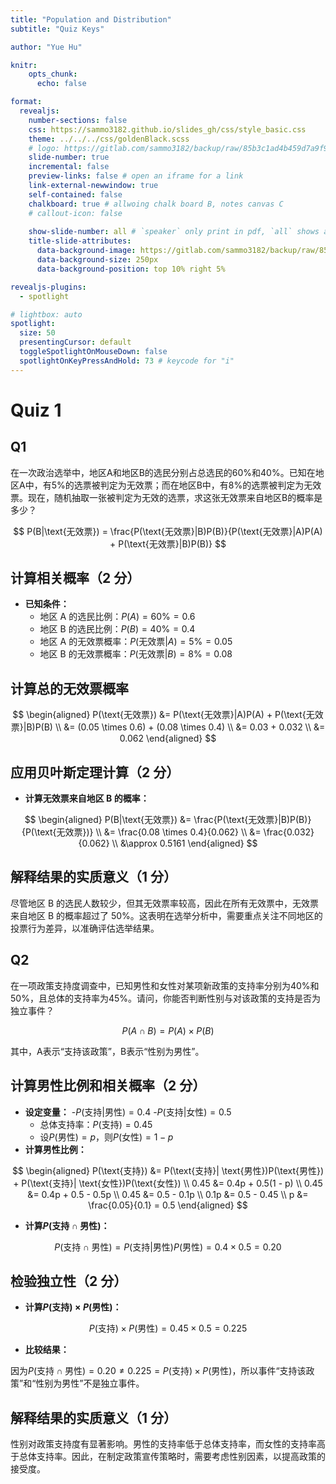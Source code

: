 ```yaml
---
title: "Population and Distribution"
subtitle: "Quiz Keys"

author: "Yue Hu"

knitr: 
    opts_chunk: 
      echo: false

format: 
  revealjs:
    number-sections: false
    css: https://sammo3182.github.io/slides_gh/css/style_basic.css
    theme: ../../../css/goldenBlack.scss
    # logo: https://gitlab.com/sammo3182/backup/raw/85b3c1ad4b459d7a9f901f124b936428eda5fcaf/logo_zzxx.png?inline=true
    slide-number: true
    incremental: false
    preview-links: false # open an iframe for a link
    link-external-newwindow: true
    self-contained: false
    chalkboard: true # allwoing chalk board B, notes canvas C
    # callout-icon: false
    
    show-slide-number: all # `speaker` only print in pdf, `all` shows all the time
    title-slide-attributes:
      data-background-image: https://gitlab.com/sammo3182/backup/raw/85b3c1ad4b459d7a9f901f124b936428eda5fcaf/logo_THPS.png?inline=true
      data-background-size: 250px   
      data-background-position: top 10% right 5%

revealjs-plugins:
  - spotlight

# lightbox: auto
spotlight:
  size: 50
  presentingCursor: default
  toggleSpotlightOnMouseDown: false
  spotlightOnKeyPressAndHold: 73 # keycode for "i"
---
```


# Quiz 1

## Q1

在一次政治选举中，地区A和地区B的选民分别占总选民的60%和40%。已知在地区A中，有5%的选票被判定为无效票；而在地区B中，有8%的选票被判定为无效票。现在，随机抽取一张被判定为无效的选票，求这张无效票来自地区B的概率是多少？

:::{.callout-tip  appearance="minimal"}
$$
P(B|\text{无效票}) = \frac{P(\text{无效票}|B)P(B)}{P(\text{无效票}|A)P(A) + P(\text{无效票}|B)P(B)}
$$
:::

## 计算相关概率（2 分）

- **已知条件：**
  - 地区 A 的选民比例：$P(A) = 60\% = 0.6$
  - 地区 B 的选民比例：$P(B) = 40\% = 0.4$
  - 地区 A 的无效票概率：$P(\text{无效票}|A) = 5\% = 0.05$
  - 地区 B 的无效票概率：$P(\text{无效票}|B) = 8\% = 0.08$

## 计算总的无效票概率

$$
\begin{aligned}
P(\text{无效票}) &= P(\text{无效票}|A)P(A) + P(\text{无效票}|B)P(B) \\
&= (0.05 \times 0.6) + (0.08 \times 0.4) \\
&= 0.03 + 0.032 \\
&= 0.062
\end{aligned}
$$

## 应用贝叶斯定理计算（2 分）

- **计算无效票来自地区 B 的概率：**

$$
\begin{aligned}
P(B|\text{无效票}) &= \frac{P(\text{无效票}|B)P(B)}{P(\text{无效票})} \\
&= \frac{0.08 \times 0.4}{0.062} \\
&= \frac{0.032}{0.062} \\
&\approx 0.5161
\end{aligned}
$$

## 解释结果的实质意义（1 分）

尽管地区 B 的选民人数较少，但其无效票率较高，因此在所有无效票中，无效票来自地区 B 的概率超过了 50%。这表明在选举分析中，需要重点关注不同地区的投票行为差异，以准确评估选举结果。

## Q2

在一项政策支持度调查中，已知男性和女性对某项新政策的支持率分别为40%和50%，且总体的支持率为45%。请问，你能否判断性别与对该政策的支持是否为独立事件？

:::{.callout-tip appearance="minimal"}
$$
P(A \cap B) = P(A) \times P(B)
$$

其中，A表示“支持该政策”，B表示“性别为男性”。
:::


## 计算男性比例和相关概率（2 分）{.smaller}

- **设定变量：**
  -$P(\text{支持}| \text{男性}) = 0.4$
  -$P(\text{支持}| \text{女性}) = 0.5$
  - 总体支持率：$P(\text{支持}) = 0.45$
  - 设$P(\text{男性}) = p$，则$P(\text{女性}) = 1 - p$

- **计算男性比例：**

$$
\begin{aligned}
P(\text{支持}) &= P(\text{支持}| \text{男性})P(\text{男性}) + P(\text{支持}| \text{女性})P(\text{女性}) \\
0.45 &= 0.4p + 0.5(1 - p) \\
0.45 &= 0.4p + 0.5 - 0.5p \\
0.45 &= 0.5 - 0.1p \\
0.1p &= 0.5 - 0.45 \\
p &= \frac{0.05}{0.1} = 0.5
\end{aligned}
$$

- **计算$P(\text{支持} \cap \text{男性})$：**

$$
P(\text{支持} \cap \text{男性}) = P(\text{支持}| \text{男性})P(\text{男性}) = 0.4 \times 0.5 = 0.20
$$

## 检验独立性（2 分）

- **计算$P(\text{支持}) \times P(\text{男性})$：**

$$
P(\text{支持}) \times P(\text{男性}) = 0.45 \times 0.5 = 0.225
$$

- **比较结果：**

因为$P(\text{支持} \cap \text{男性}) = 0.20 \neq 0.225 = P(\text{支持}) \times P(\text{男性})$，所以事件“支持该政策”和“性别为男性”不是独立事件。

## 解释结果的实质意义（1 分）

性别对政策支持度有显著影响。男性的支持率低于总体支持率，而女性的支持率高于总体支持率。因此，在制定政策宣传策略时，需要考虑性别因素，以提高政策的接受度。
